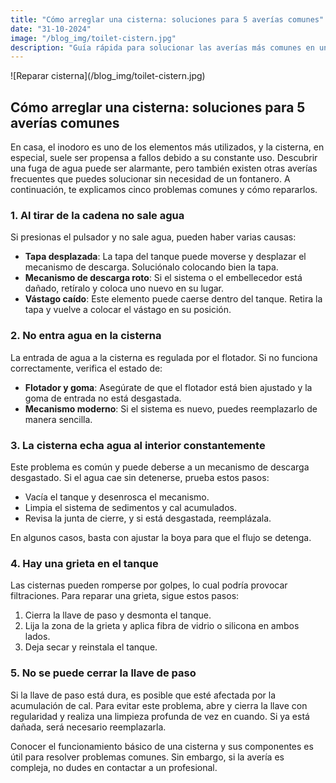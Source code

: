 ```yaml
---
title: "Cómo arreglar una cisterna: soluciones para 5 averías comunes"
date: "31-10-2024"
image: "/blog_img/toilet-cistern.jpg"
description: "Guía rápida para solucionar las averías más comunes en una cisterna de inodoro y mantener su buen funcionamiento."
---
```


<div className="flex justify-center">
<article className="prose max-w-none w-full">

<div className="flex flex-col items-center">
  <div className="mb-0">
    ![Reparar cisterna](/blog_img/toilet-cistern.jpg)
    <h1 className="text-center text-xl font-bold">
      Cómo arreglar una cisterna: soluciones para 5 averías comunes
    </h1>
  </div>
</div>

En casa, el inodoro es uno de los elementos más utilizados, y la cisterna, en especial, suele ser propensa a fallos debido a su constante uso. Descubrir una fuga de agua puede ser alarmante, pero también existen otras averías frecuentes que puedes solucionar sin necesidad de un fontanero. A continuación, te explicamos cinco problemas comunes y cómo repararlos.

### 1. Al tirar de la cadena no sale agua

Si presionas el pulsador y no sale agua, pueden haber varias causas:

- **Tapa desplazada**: La tapa del tanque puede moverse y desplazar el mecanismo de descarga. Soluciónalo colocando bien la tapa.
- **Mecanismo de descarga roto**: Si el sistema o el embellecedor está dañado, retíralo y coloca uno nuevo en su lugar.
- **Vástago caído**: Este elemento puede caerse dentro del tanque. Retira la tapa y vuelve a colocar el vástago en su posición.

### 2. No entra agua en la cisterna

La entrada de agua a la cisterna es regulada por el flotador. Si no funciona correctamente, verifica el estado de:

- **Flotador y goma**: Asegúrate de que el flotador está bien ajustado y la goma de entrada no está desgastada.
- **Mecanismo moderno**: Si el sistema es nuevo, puedes reemplazarlo de manera sencilla.

### 3. La cisterna echa agua al interior constantemente

Este problema es común y puede deberse a un mecanismo de descarga desgastado. Si el agua cae sin detenerse, prueba estos pasos:

- Vacía el tanque y desenrosca el mecanismo.
- Limpia el sistema de sedimentos y cal acumulados.
- Revisa la junta de cierre, y si está desgastada, reemplázala.

En algunos casos, basta con ajustar la boya para que el flujo se detenga.

### 4. Hay una grieta en el tanque

Las cisternas pueden romperse por golpes, lo cual podría provocar filtraciones. Para reparar una grieta, sigue estos pasos:

1. Cierra la llave de paso y desmonta el tanque.
2. Lija la zona de la grieta y aplica fibra de vidrio o silicona en ambos lados.
3. Deja secar y reinstala el tanque.

### 5. No se puede cerrar la llave de paso

Si la llave de paso está dura, es posible que esté afectada por la acumulación de cal. Para evitar este problema, abre y cierra la llave con regularidad y realiza una limpieza profunda de vez en cuando. Si ya está dañada, será necesario reemplazarla.

<div className="flex flex-col items-center">
  Conocer el funcionamiento básico de una cisterna y sus componentes es útil para resolver problemas comunes. Sin embargo, si la avería es compleja, no dudes en contactar a un profesional.
</div>
</article>
</div>
